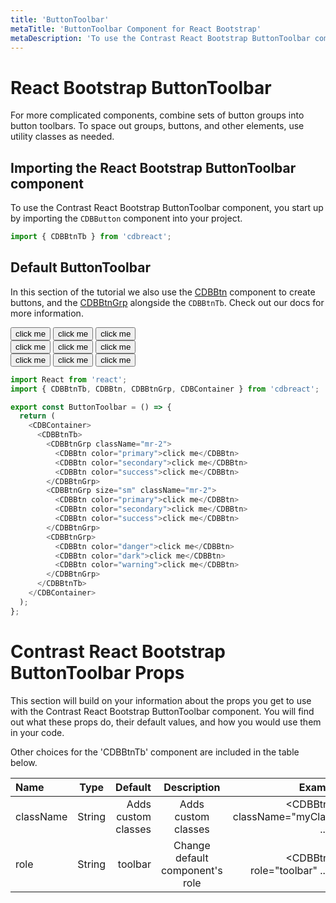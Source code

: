 ```yaml
---
title: 'ButtonToolbar'
metaTitle: 'ButtonToolbar Component for React Bootstrap'
metaDescription: 'To use the Contrast React Bootstrap ButtonToolbar component, you start up by importing the `CDBButton` component into your project.'
---
```



# React Bootstrap ButtonToolbar

For more complicated components, combine sets of button groups into button toolbars. To space out groups, buttons, and other elements, use utility classes as needed.

## Importing the React Bootstrap ButtonToolbar component

To use the Contrast React Bootstrap ButtonToolbar component, you start up by importing the `CDBButton` component into your project.

```js
import { CDBBtnTb } from 'cdbreact';
```

## Default ButtonToolbar

In this section of the tutorial we also use the [CDBBtn](https://www.devwares.com/docs/contrast/react/components/buttons) component to create buttons, and the [CDBBtnGrp](https://www.devwares.com/docs/contrast/react/components/buttonGroup) alongside the `CDBBtnTb`. Check out our docs for more information.

<div class="container">
  <div class="btn-toolbar" role="toolbar" aria-label="Toolbar with button groups">
    <div class="btn-group mr-2" role="group" aria-label="First group">
      <button type="button" class="btn btn-primary">
        click me
      </button>
      <button type="button" class="btn btn-secondary">
        click me
      </button>
      <button type="button" class="btn btn-info">
        click me
      </button>
    </div>
    <div class="btn-group mr-2" role="group" aria-label="First group">
      <button type="button" class="btn btn-sm btn-primary">
        click me
      </button>
      <button type="button" class="btn btn-sm btn-secondary">
        click me
      </button>
      <button type="button" class="btn btn-sm btn-info">
        click me
      </button>
    </div>
    <div class="btn-group mr-2" role="group" aria-label="First group">
      <button type="button" class="btn btn-primary">
        click me
      </button>
      <button type="button" class="btn btn-secondary">
        click me
      </button>
      <button type="button" class="btn btn-info">
        click me
      </button>
    </div>
  </div>
</div>

```js
import React from 'react';
import { CDBBtnTb, CDBBtn, CDBBtnGrp, CDBContainer } from 'cdbreact';

export const ButtonToolbar = () => {
  return (
    <CDBContainer>
      <CDBBtnTb>
        <CDBBtnGrp className="mr-2">
          <CDBBtn color="primary">click me</CDBBtn>
          <CDBBtn color="secondary">click me</CDBBtn>
          <CDBBtn color="success">click me</CDBBtn>
        </CDBBtnGrp>
        <CDBBtnGrp size="sm" className="mr-2">
          <CDBBtn color="primary">click me</CDBBtn>
          <CDBBtn color="secondary">click me</CDBBtn>
          <CDBBtn color="success">click me</CDBBtn>
        </CDBBtnGrp>
        <CDBBtnGrp>
          <CDBBtn color="danger">click me</CDBBtn>
          <CDBBtn color="dark">click me</CDBBtn>
          <CDBBtn color="warning">click me</CDBBtn>
        </CDBBtnGrp>
      </CDBBtnTb>
    </CDBContainer>
  );
};
```

# Contrast React Bootstrap ButtonToolbar Props

This section will build on your information about the props you get to use with the Contrast React Bootstrap ButtonToolbar component. You will find out what these props do, their default values, and how you would use them in your code.

Other choices for the 'CDBBtnTb' component are included in the table below.

| Name      |  Type  |             Default |           Description           |                              Example |
| :-------- | :----: | ------------------: | :-----------------------------: | -----------------------------------: |
| className | String | Adds custom classes |       Adds custom classes       | <CDBBtnTb className="myClass" ... /> |
| role      | String |             toolbar | Change default component's role |      <CDBBtnTb role="toolbar" ... /> |
